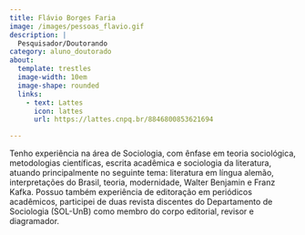 ```yaml
---
title: Flávio Borges Faria
image: /images/pessoas_flavio.gif
description: |
  Pesquisador/Doutorando
category: aluno_doutorado
about:
  template: trestles
  image-width: 10em
  image-shape: rounded
  links:
    - text: Lattes
      icon: lattes
      url: https://lattes.cnpq.br/8846800853621694

---
```


Tenho experiência na área de Sociologia, com ênfase em teoria sociológica, metodologias científicas, escrita acadêmica e sociologia da literatura, atuando principalmente no seguinte tema: literatura em língua alemão, interpretações do Brasil, teoria, modernidade, Walter Benjamin e Franz Kafka. Possuo também experiência de editoração em periódicos acadêmicos, participei de duas revista discentes do Departamento de Sociologia (SOL-UnB) como membro do corpo editorial, revisor e diagramador.

<!-- Google tag (gtag.js) -->
<script async src="https://www.googletagmanager.com/gtag/js?id=G-GB2MGT95N0"></script>
<script>
  window.dataLayer = window.dataLayer || [];
  function gtag(){dataLayer.push(arguments);}
  gtag('js', new Date());

  gtag('config', 'G-GB2MGT95N0');
</script>